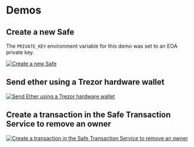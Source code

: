# Demos

## Create a new Safe

The `PRIVATE_KEY` environment variable for this demo was set to an EOA private key.

[![Create a new Safe](https://asciinema.org/a/0jdHGLVRrkS9URxPoZ8ZJ7W2C.svg)](https://asciinema.org/a/0jdHGLVRrkS9URxPoZ8ZJ7W2C)

## Send ether using a Trezor hardware wallet

[![Send Ether using a Trezor hardware wallet](https://asciinema.org/a/9BrQKYQRXbysmEL8rw1jDWZhn.svg)](https://asciinema.org/a/9BrQKYQRXbysmEL8rw1jDWZhn)

## Create a transaction in the Safe Transaction Service to remove an owner

[![Create a transaction in the Safe Transaction Service to remove an owner](https://asciinema.org/a/oV5UbXW2g1VZo2yKDQIxi0jYb.svg)](https://asciinema.org/a/oV5UbXW2g1VZo2yKDQIxi0jYb)
